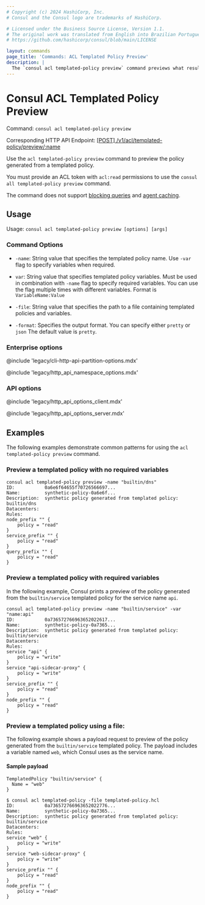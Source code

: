 ```yaml
---
# Copyright (c) 2024 HashiCorp, Inc.
# Consul and the Consul logo are trademarks of HashiCorp.

# Licensed under the Business Source License, Version 1.1.
# The original work was translated from English into Brazilian Portuguese.
# https://github.com/hashicorp/consul/blob/main/LICENSE

layout: commands
page_title: 'Commands: ACL Templated Policy Preview'
description: |
  The `consul acl templated-policy preview` command previews what resulting generated policy from a templated policy.
---
```


# Consul ACL Templated Policy Preview

Command: `consul acl templated-policy preview`

Corresponding HTTP API Endpoint: [\[POST\] /v1/acl/templated-policy/preview/:name](/consul/api-docs/acl/templated-policies#preview-a-templated-policy)

Use the `acl templated-policy preview` command to preview the policy generated from a templated policy.

You must provide an ACL token with `acl:read` permissions to use the `consul all templated-policy preview` command.

The command does not support [blocking queries](/consul/api-docs/features/blocking) and [agent caching](/consul/api-docs/features/caching).

## Usage

Usage: `consul acl templated-policy preview [options] [args]`

### Command Options

- `-name`: String value that specifies the templated policy name.  Use `-var` flag to specify variables when
  required.

- `var`: String value that specifies templated policy variables. Must be used in combination with `-name`
  flag to specify required variables. You can use the flag multiple times with different
  variables. Format is `VariableName:Value`

- `-file`: String value that specifies the path to a file containing templated policies and variables.

- `-format`: Specifies the output format. You can specify either `pretty` or `json` The default value is `pretty`.

### Enterprise options

@include 'legacy/cli-http-api-partition-options.mdx'

@include 'legacy/http_api_namespace_options.mdx'

### API options

@include 'legacy/http_api_options_client.mdx'

@include 'legacy/http_api_options_server.mdx'

## Examples

The following examples demonstrate common patterns for using the `acl templated-policy preview` command.

### Preview a templated policy with no required variables

```shell-session
consul acl templated-policy preview -name "builtin/dns"
ID:           0a6e6f64655f70726566697...
Name:         synthetic-policy-0a6e6f...
Description:  synthetic policy generated from templated policy: builtin/dns
Datacenters:
Rules:
node_prefix "" {
	policy = "read"
}
service_prefix "" {
	policy = "read"
}
query_prefix "" {
	policy = "read"
}
```

### Preview a templated policy with required variables

In the following example, Consul prints a preview of the policy generated from the `builtin/service` templated policy for the service name `api`.

```shell-session
consul acl templated-policy preview -name "builtin/service" -var "name:api"
ID:           0a736572766963652022617...
Name:         synthetic-policy-0a7365...
Description:  synthetic policy generated from templated policy: builtin/service
Datacenters:
Rules:
service "api" {
	policy = "write"
}
service "api-sidecar-proxy" {
	policy = "write"
}
service_prefix "" {
	policy = "read"
}
node_prefix "" {
	policy = "read"
}
```

### Preview a templated policy using a file:

The following example shows a payload request to preview of the policy generated from the `builtin/service` templated policy.
 The payload includes a variable named `web`, which Consul uses as the service name.

#### Sample payload

```hcl
TemplatedPolicy "builtin/service" {
  Name = "web"
}
```

```shell-session
$ consul acl templated-policy -file templated-policy.hcl
ID:           0a736572766963652022776...
Name:         synthetic-policy-0a7365...
Description:  synthetic policy generated from templated policy: builtin/service
Datacenters:
Rules:
service "web" {
	policy = "write"
}
service "web-sidecar-proxy" {
	policy = "write"
}
service_prefix "" {
	policy = "read"
}
node_prefix "" {
	policy = "read"
}
```
